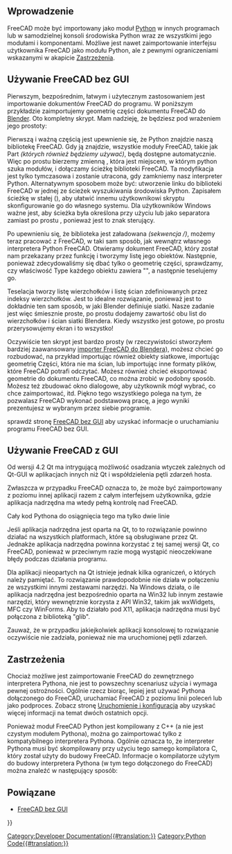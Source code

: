 <languages/>

{{TOCright}}

<span id="Introduction"></span>
==Wprowadzenie==

FreeCAD może być importowany jako moduł [[Python/pl|Python]] w innych programach lub w samodzielnej konsoli środowiska Python wraz ze wszystkimi jego modułami i komponentami. Możliwe jest nawet zaimportowanie interfejsu użytkownika FreeCAD jako modułu Python, ale z pewnymi ograniczeniami wskazanymi w akapicie [[#Zastrzeżenia|Zastrzeżenia]].

<span id="Using_FreeCAD_without_GUI"></span>
==Używanie FreeCAD bez GUI==

Pierwszym, bezpośrednim, łatwym i użytecznym zastosowaniem jest importowanie dokumentów FreeCAD do programu. W poniższym przykładzie zaimportujemy geometrię części dokumentu FreeCAD do [http://www.blender.org Blender]. Oto kompletny skrypt. Mam nadzieję, że będziesz pod wrażeniem jego prostoty:
{{Code|lang=python|code=
<nowiki>
FREECADPATH = '/usr/lib/freecad-python3/lib/' # path to your FreeCAD.so or FreeCAD.pyd file,
# for Windows you must either use \\ or / in the path, using a single \ is problematic
# FREECADPATH = 'C:\\FreeCAD\\bin'
import Blender, sys
sys.path.append(FREECADPATH)
 
def import_fcstd(filename):
   try:
       import FreeCAD
   except ValueError:
       Blender.Draw.PupMenu('Error%t|FreeCAD library not found. Please check the FREECADPATH variable in the import script is correct')
   else:
       scene = Blender.Scene.GetCurrent()
       import Part
       doc = FreeCAD.open(filename)
       objects = doc.Objects
       for ob in objects:
           if ob.Type[:4] == 'Part':
               shape = ob.Shape
               if shape.Faces:
                   mesh = Blender.Mesh.New()
                   rawdata = shape.tessellate(1)
                   for v in rawdata[0]:
                       mesh.verts.append((v.x,v.y,v.z))
                   for f in rawdata[1]:
                       mesh.faces.append.append(f)
                   scene.objects.new(mesh,ob.Name)
       Blender.Redraw()

def main():
   Blender.Window.FileSelector(import_fcstd, 'IMPORT FCSTD', 
                        Blender.sys.makename(ext='.fcstd'))    
 
# This lets you import the script without running it
if __name__=='__main__':
   main()
</nowiki>
}}

Pierwszą i ważną częścią jest upewnienie się, że Python znajdzie naszą bibliotekę FreeCAD. Gdy ją znajdzie, wszystkie moduły FreeCAD, takie jak Part ''(których również będziemy używać)'', będą dostępne automatycznie. Więc po prostu bierzemy zmienną {{incode|sys.path}}, która jest miejscem, w którym python szuka modułów, i dołączamy ścieżkę biblioteki FreeCAD. Ta modyfikacja jest tylko tymczasowa i zostanie utracona, gdy zamkniemy nasz interpreter Python. Alternatywnym sposobem może być: utworzenie linku do biblioteki FreeCAD w jednej ze ścieżek wyszukiwania środowiska Python. Zapisałem ścieżkę w stałej ({{incode|FREECADPATH}}), aby ułatwić innemu użytkownikowi skryptu skonfigurowanie go do własnego systemu. Dla użytkowników Windows ważne jest, aby ścieżka była określona przy użyciu {{incode|\\}} lub {{incode|/}} jako separatora zamiast po prostu {{incode|\}}, ponieważ jest to znak sterujący.

{{Code|lang=python|code=
FREECADPATH = 'C:\\FreeCAD\\bin' # path to your FreeCAD.so or FreeCAD.pyd file
import sys
sys.path.append(FREECADPATH)
}}

Po upewnieniu się, że biblioteka jest załadowana ''(sekwencja {{incode|try}}/{{incode|except}})'', możemy teraz pracować z FreeCAD, w taki sam sposób, jak wewnątrz własnego interpretera Python FreeCAD. Otwieramy dokument FreeCAD, który został nam przekazany przez funkcję {{incode|main()}} i tworzymy listę jego obiektów. Następnie, ponieważ zdecydowaliśmy się dbać tylko o geometrię części, sprawdzamy, czy właściwość Type każdego obiektu zawiera "{{incode|Part}}", a następnie teselujemy go.

{{Code|lang=python|code=
       import Part
       doc = FreeCAD.open(filename)
       objects = doc.Objects
       for ob in objects:
           if ob.Type[:4] == 'Part':
}}

Teselacja tworzy listę wierzchołków i listę ścian zdefiniowanych przez indeksy wierzchołków. Jest to idealne rozwiązanie, ponieważ jest to dokładnie ten sam sposób, w jaki Blender definiuje siatki. Nasze zadanie jest więc śmiesznie proste, po prostu dodajemy zawartość obu list do wierzchołków i ścian siatki Blendera. Kiedy wszystko jest gotowe, po prostu przerysowujemy ekran i to wszystko!

{{Code|lang=python|code=
           if ob.Type[:4] == 'Part':
               shape = ob.Shape
               if shape.Faces:
                   mesh = Blender.Mesh.New()
                   rawdata = shape.tessellate(1)
                   for v in rawdata[0]:
                       mesh.verts.append((v.x,v.y,v.z))
                   for f in rawdata[1]:
                       mesh.faces.append.append(f)
                   scene.objects.new(mesh,ob.Name)
       Blender.Redraw()
}}

Oczywiście ten skrypt jest bardzo prosty (w rzeczywistości stworzyłem bardziej zaawansowany [https://yorik.uncreated.net/archive/scripts/blender24/import_freecad.py importer FreeCAD do Blendera]), możesz chcieć go rozbudować, na przykład importując również obiekty siatkowe, importując geometrię Części, która nie ma ścian, lub importując inne formaty plików, które FreeCAD potrafi odczytać. Możesz również chcieć eksportować geometrie do dokumentu FreeCAD, co można zrobić w podobny sposób. Możesz też zbudować okno dialogowe, aby użytkownik mógł wybrać, co chce zaimportować, itd. Piękno tego wszystkiego polega na tym, że pozwalasz FreeCAD wykonać podstawową pracę, a jego wyniki prezentujesz w wybranym przez siebie programie.

{{Emphasis|Uwaga:}} sprawdź stronę [[Headless_FreeCAD/pl|FreeCAD bez GUI]] aby uzyskać informacje o uruchamianiu programu FreeCAD bez GUI.

<span id="Using_FreeCAD_with_GUI"></span>
==Używanie FreeCAD z GUI==

Od wersji 4.2 Qt ma intrygującą możliwość osadzania wtyczek zależnych od Qt-GUI w aplikacjach innych niż Qt i współdzielenia pętli zdarzeń hosta.

Zwłaszcza w przypadku FreeCAD oznacza to, że może być zaimportowany z poziomu innej aplikacji razem z całym interfejsem użytkownika, gdzie aplikacja nadrzędna ma wtedy pełną kontrolę nad FreeCAD.

Cały kod Pythona do osiągnięcia tego ma tylko dwie linie

{{Code|code=
import FreeCADGui 
FreeCADGui.showMainWindow()
}}

Jeśli aplikacja nadrzędna jest oparta na Qt, to to rozwiązanie powinno działać na wszystkich platformach, które są obsługiwane przez Qt. Jednakże aplikacja nadrzędna powinna korzystać z tej samej wersji Qt, co FreeCAD, ponieważ w przeciwnym razie mogą wystąpić nieoczekiwane błędy podczas działania programu. 

Dla aplikacji nieopartych na Qt istnieje jednak kilka ograniczeń, o których należy pamiętać. To rozwiązanie prawdopodobnie nie działa w połączeniu ze wszystkimi innymi zestawami narzędzi. 
Na Windows działa, o ile aplikacja nadrzędna jest bezpośrednio oparta na Win32 lub innym zestawie narzędzi, który wewnętrznie korzysta z API Win32, takim jak wxWidgets, MFC czy WinForms. Aby to działało pod X11, aplikacja nadrzędna musi być połączona z biblioteką "glib".

Zauważ, że w przypadku jakiejkolwiek aplikacji konsolowej to rozwiązanie oczywiście nie zadziała, ponieważ nie ma uruchomionej pętli zdarzeń.

<span id="Caveats"></span>
==Zastrzeżenia==

Chociaż możliwe jest zaimportowanie FreeCAD do zewnętrznego interpretera Pythona, nie jest to powszechny scenariusz użycia i wymaga pewnej ostrożności. Ogólnie rzecz biorąc, lepiej jest używać Pythona dołączonego do FreeCAD, uruchamiać FreeCAD z poziomu linii poleceń lub jako podproces. Zobacz stronę [[Start_up_and_Configuration/pl|Uruchomienie i konfiguracja]] aby uzyskać więcej informacji na temat dwóch ostatnich opcji.

Ponieważ moduł FreeCAD Python jest kompilowany z C++ (a nie jest czystym modułem Pythona), można go zaimportować tylko z kompatybilnego interpretera Pythona. Ogólnie oznacza to, że interpreter Pythona musi być skompilowany przy użyciu tego samego kompilatora C, który został użyty do budowy FreeCAD. Informacje o kompilatorze użytym do budowy interpretera Pythona (w tym tego dołączonego do FreeCAD) można znaleźć w następujący sposób:

{{Code|code=
>>> import sys
>>> sys.version
'2.7.13 (default, Dec 17 2016, 23:03:43) \n[GCC 4.2.1 Compatible Apple LLVM 8.0.0 (clang-800.0.42.1)]'
}}

<span id="Related"></span>
==Powiązane==

* [[Headless_FreeCAD/pl|FreeCAD bez GUI]]


{{Powerdocnavi{{#translation:}}}}
[[Category:Developer Documentation{{#translation:}}]]
[[Category:Python Code{{#translation:}}]]